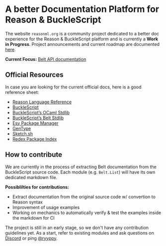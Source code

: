 
# A better Documentation Platform for Reason & BuckleScript

The website `reasonml.org` is a community project dedicated to a better doc
experience for the Reason & BuckleScript platform and is currently a **Work in
Progress**.  Project announcements and current roadmap are documented
[here](https://www.reason-association.org/projects/better-learning-materials-and-tools). 

**Current Focus:** [Belt API documentation](/belt_docs)

## Official Resources

In case you are looking for the current official docs, here is a good reference sheet:

- [Reason Language Reference](https://reasonml.github.io/)
- [BuckleScript](https://bucklescript.github.io/)
- [BuckleScript’s OCaml Stdlib](https://bucklescript.github.io/bucklescript/api/Js.html)
- [BuckleScript’s Belt Stdlib](https://bucklescript.github.io/bucklescript/api/Belt.html)
- [Esy Package Manager](https://esy.sh)
- [GenType](https://github.com/cristianoc/genType)
- [Sketch.sh](https://sketch.sh)
- [Redex Package Index](https://redex.github.io/)

## How to contribute

We are currently in the process of extracting Belt documentation from the
BuckleScript source code. Each module (e.g. `Belt.List`) will have its own
dedicated markdown file.

**Possiblilties for contributions:**

- Extract documentation from the original source code w/ convertion to Reason syntax
- Improvement of usage examples
- Working on mechanics to automatically verify & test the examples inside the markdown for CI

The project is still in an early stage, so we don't have any contribution
guidelines yet. As a start, refer to existing modules and ask questions on
[Discord](https://discord.gg/reasonml) or ping [@ryyppy](https://twitter.com/ryyppy).
